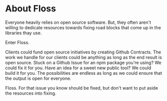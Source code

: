 
<Layout title="About | Floss">

# About Floss

Everyone heavily relies on open source software. But, they often aren't willing to dedicate resources towards fixing road blocks that come up in the libraries thay use.

Enter Floss.

Clients could fund open source initiatives by creating Github Contracts. The work we handle for our clients could be anything as long as the end result is open source. Stuck on a Github Issue for an npm package you're using? We could fix it for you. Have an idea for a sweet new public tool? We could build it for you. The possibilities are endless as long as we could ensure that the output is open for everyone.

Floss. For that issue you know should be fixed, but don't want to put aside the resources into fixing.

</Layout>

